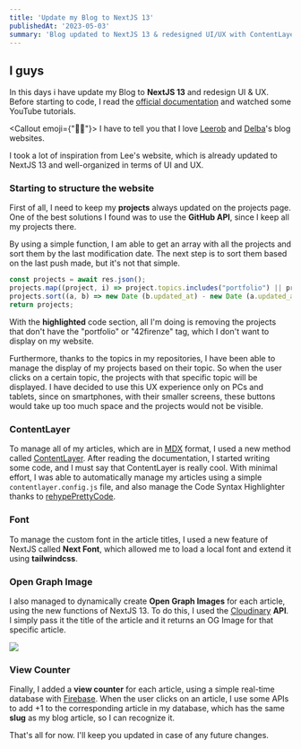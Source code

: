 ```yaml
---
title: 'Update my Blog to NextJS 13'
publishedAt: '2023-05-03'
summary: 'Blog updated to NextJS 13 & redesigned UI/UX with ContentLayer, Next Font, Cloudinary API & Firebase view counter.'
---
```


## I guys

In this days i have update my Blog to **NextJS 13** and redesign UI & UX.
Before starting to code, I read the [official documentation](https://beta.nextjs.org/docs) and watched some YouTube tutorials.

<Callout emoji={"🫶🏻"}>
I have to tell you that I love <a href="https://leerob.io/">Leerob</a> and <a href="https://delba.dev/">Delba</a>'s blog websites.
</Callout>

I took a lot of inspiration from Lee's website, which is already updated to NextJS 13 and well-organized in terms of UI and UX.

### Starting to structure the website

First of all, I need to keep my **projects** always updated on the projects page.
One of the best solutions I found was to use the **GitHub API**, since I keep all my projects there.

By using a simple function, I am able to get an array with all the projects and sort
them by the last modification date. The next step is to sort them based on the last push made, but it's not that simple.

```js title="getProjects()" {2}
const projects = await res.json();
projects.map((project, i) => project.topics.includes("portfolio") || project.topics.includes("42firenze") === true ? null : projects.splice(i, 1))
projects.sort((a, b) => new Date (b.updated_at) - new Date (a.updated_at));
return projects;
```

With the **highlighted** code section, all I'm doing is removing the projects that don't
have the "portfolio" or "42firenze" tag, which I don't want to display on my website.

Furthermore, thanks to the topics in my repositories, I have been able to manage 
the display of my projects based on their topic. So when the user clicks on a certain topic,
the projects with that specific topic will be displayed. I have decided to use this UX experience
only on PCs and tablets, since on smartphones, with their smaller screens, these buttons would take up too much space and the projects would not be visible.

### ContentLayer

To manage all of my articles, which are in [MDX](https://mdxjs.com/) format, I used a new method called [ContentLayer](https://www.contentlayer.dev/). After reading the documentation, I started writing some code, and I must say that ContentLayer is really cool. With minimal effort, I was able to automatically manage my articles using a simple `contentlayer.config.js` file, and also manage the Code Syntax Highlighter thanks to [rehypePrettyCode](https://rehype-pretty-code.netlify.app/).

### Font

To manage the custom font in the article titles, I used a new feature of NextJS called **Next Font**, which allowed me to load a local font and extend it using **tailwindcss**.

### Open Graph Image

I also managed to dynamically create **Open Graph Images** for each article, using the new functions of NextJS 13. To do this, I used the [Cloudinary](https://cloudinary.com/) **API**. I simply pass it the title of the article and it returns an OG Image for that specific article.

<Img src="/images/posts/og-Image-example.png" caption="Example of OG Image"/>

### View Counter

Finally, I added a **view counter** for each article, using a simple real-time database with [Firebase](https://firebase.google.com/). When the user clicks on an article, I use some APIs to add +1 to the corresponding article in my database, which has the same **slug** as my blog article, so I can recognize it.

That's all for now. I'll keep you updated in case of any future changes.